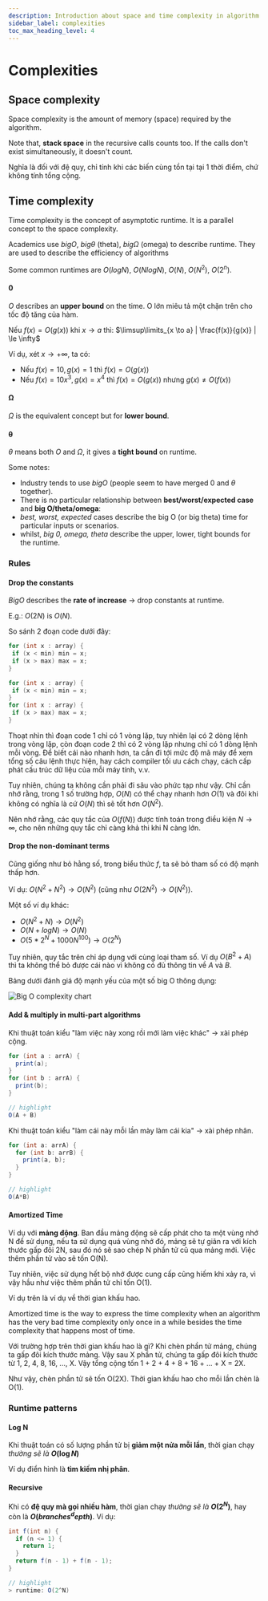 ```yaml
---
description: Introduction about space and time complexity in algorithm
sidebar_label: complexities
toc_max_heading_level: 4
---
```


# Complexities

## Space complexity

Space complexity is the amount of memory (space) required by the algorithm.

Note that, **stack space** in the recursive calls counts too. If the calls don't exist simultaneously, it doesn't count.

Nghĩa là đối với đệ quy, chỉ tính khi các biến cùng tồn tại tại 1 thời điểm, chứ không tính tổng cộng.

## Time complexity

Time complexity is the concept of asymptotic runtime. It is a parallel concept to the space complexity.

Academics use $big O$, $big θ$ (theta), $big Ω$ (omega) to describe runtime. They are used to describe the efficiency of algorithms

Some common runtimes are $O(log N)$, $O(N log N)$, $O(N)$, $O(N^2)$, $O(2^n)$.

#### 0

$O$ describes an **upper bound** on the time. O lớn miêu tả một chặn trên cho tốc độ tăng của hàm.

Nếu $f(x) = O(g(x))$ khi $x \rightarrow a$ thì: $\limsup\limits_{x \to a} | \frac{f(x)}{g(x)} | \le \infty$

Ví dụ, xét $x \to +\infty$, ta có:
- Nếu $f(x) = 10, g(x) = 1$ thì $f(x) = O(g(x))$
- Nếu $f(x) = 10x^3, g(x) = x^4$ thì $f(x) = O(g(x))$ nhưng $g(x) \neq O(f(x))$

#### Ω

$Ω$ is the equivalent concept but for **lower bound**.

#### θ

$θ$ means both $O$ and $Ω$, it gives a **tight bound** on runtime.

Some notes:
- Industry tends to use $big  O$ (people seem to have merged $0$ and $θ$ together).
- There is no particular relationship between **best/worst/expected case** and **big O/theta/omega**:
- *best, worst, expected* cases describe the big O (or big theta) time for particular inputs or scenarios.
- whilst, *big 0, omega, theta* describe the upper, lower, tight bounds for the runtime.

### Rules

#### Drop the constants

$Big O$ describes the **rate of increase** $\rightarrow$ drop constants at runtime.

E.g.: $O(2N)$ is $O(N)$.

So sánh 2 đoạn code dưới đây:

```java
for (int x : array) {
 if (x < min) min = x;
 if (x > max) max = x;
}
```

```java
for (int x : array) {
 if (x < min) min = x;
}
for (int x : array) {
 if (x > max) max = x;
}
```

Thoạt nhìn thì đoạn code 1 chỉ có 1 vòng lặp, tuy nhiên lại có 2 dòng lệnh trong vòng lặp, còn đoạn code 2 thì có 2 vòng lặp nhưng chỉ có 1 dòng lệnh mỗi vòng. Để biết cái nào nhanh hơn, ta cần đi tới mức độ mã máy để xem tổng số câu lệnh thực hiện, hay cách compiler tối ưu cách chạy, cách cấp phát cấu trúc dữ liệu của mỗi máy tính, v.v.

Tuy nhiên, chúng ta không cần phải đi sâu vào phức tạp như vậy. Chỉ cần nhớ rằng, trong 1 số trường hợp, $O(N)$ có thể chạy nhanh hơn $O(1)$ và đôi khi không có nghĩa là cứ $O(N)$ thì sẽ tốt hơn $O(N^2)$.

Nên nhớ rằng, các quy tắc của $O(f(N))$ được tính toán trong điều kiện $N \rightarrow \infty$, cho nên những quy tắc chỉ càng khả thi khi N càng lớn.

#### Drop the non-dominant terms

Cũng giống như bỏ hằng số, trong biểu thức $f$, ta sẽ bỏ tham số có độ mạnh thấp hơn.

Ví dụ: $O(N^2 + N^2) \rightarrow O(N^2)$ (cũng như $O(2N^2) \rightarrow O(N^2)$).

Một số ví dụ khác:
- $O(N^2 + N) \rightarrow O(N^2)$
- $O(N + logN) \rightarrow O(N)$
- $O(5*2^N + 1000N^{100}) \rightarrow O(2^N)$

Tuy nhiên, quy tắc trên chỉ áp dụng với cùng loại tham số. Ví dụ $O(B^2 + A)$ thì ta không thể bỏ được cái nào vì không có đủ thông tin về $A$ và $B$.

Bảng dưới đánh giá độ mạnh yếu của một số big O thông dụng:

![Big O complexity chart](./img/big-o-complexity-chart.jpeg)

#### Add & multiply in multi-part algorithms

Khi thuật toán kiểu "làm việc này xong rồi mới làm việc khác" $\to$ xài phép cộng.

```java
for (int a : arrA) {
  print(a);
}
for (int b : arrA) {
  print(b);
}

// highlight
O(A + B)
```

Khi thuật toán kiểu "làm cái này mỗi lần mày làm cái kia" $\to$ xài phép nhân.

```java
for (int a: arrA) {
  for (int b: arrB) {
    print(a, b);
  }
}

// highlight
O(A*B)
```

#### Amortized Time

Ví dụ với **mảng động**. Ban đầu mảng động sẽ cấp phát cho ta một vùng nhớ N để sử dụng, nếu ta sử dụng quá vùng nhớ đó, mảng sẽ tự giãn ra với kích thước gấp đôi 2N, sau đó nó sẽ sao chép N phần tử cũ qua mảng mới. Việc thêm phần tử vào sẽ tốn O(N).

Tuy nhiên, việc sử dụng hết bộ nhớ được cung cấp cũng hiếm khi xảy ra, vì vậy hầu như việc thêm phần tử chỉ tốn O(1).

Ví dụ trên là ví dụ về thời gian khấu hao.

Amortized time is the way to express the time complexity when an algorithm has the very bad time complexity only once in a while besides the time complexity that happens most of time.

Với trường hợp trên thời gian khấu hao là gì? Khi chèn phần tử mảng, chúng ta gấp đôi kích thước mảng. Vậy sau X phần tử, chúng ta gấp đôi kích thước từ 1, 2, 4, 8, 16, ..., X. Vậy tổng cộng tốn 1 + 2 + 4 + 8 + 16 + ... + X = 2X.

Như vậy, chèn phần tử sẽ tốn O(2X). Thời gian khấu hao cho mỗi lần chèn là O(1).


### Runtime patterns

#### Log N

Khi thuật toán có số lượng phần tử bị **giảm một nửa mỗi lần**, thời gian chạy *thường sẽ là* **$O(\log N)$**

Ví dụ điển hình là **tìm kiếm nhị phân**.

#### Recursive

Khi có **đệ quy mà gọi nhiều hàm**, thời gian chạy *thường sẽ là* **$O(2^N)$**, hay còn là **$O(branches^depth)$**. Ví dụ:

```java
int f(int n) {
  if (n <= 1) {
    return 1;
  }
  return f(n - 1) + f(n - 1);
}

// highlight
> runtime: O(2^N)
```


